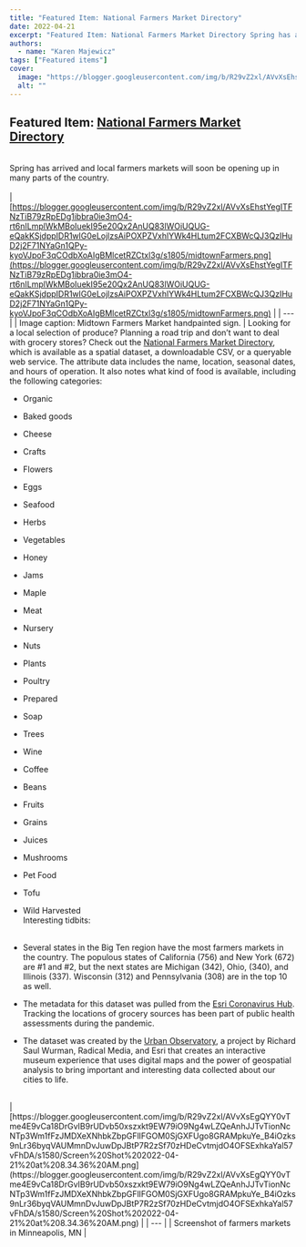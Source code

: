 ```yaml
---
title: "Featured Item: National Farmers Market Directory"
date: 2022-04-21
excerpt: "Featured Item: National Farmers Market Directory Spring has arrived and local farmers markets will soon be opening up in many parts of the country."
authors:
  - name: "Karen Majewicz"
tags: ["Featured items"]
cover:
  image: "https://blogger.googleusercontent.com/img/b/R29vZ2xl/AVvXsEhstYegITFNzTiB79zRpEDg1ibbra0ie3mO4-rt6nILmplWkMBoIuekI95e20Qx2AnUQ83lWOiUQUG-eQakKSjdppIDR1wlG0eLojlzsAiPOXPZVxhlYWk4HLtum2FCXBWcQJ3QzIHuD2j2F71NYaGn1QPy-kyoVJpoF3qCOdbXoAIgBMlcetRZCtxl3g/w640-h285/midtownFarmers.png"
  alt: ""
---
```



## Featured Item: [National Farmers Market Directory](https://geo.btaa.org/catalog/c1cc10e746ce4418af96179ce43c5f9e_0)

<br/>Spring has arrived and local farmers markets will soon be opening up in many parts of the country.<br/><br/>
| [https://blogger.googleusercontent.com/img/b/R29vZ2xl/AVvXsEhstYegITFNzTiB79zRpEDg1ibbra0ie3mO4-rt6nILmplWkMBoIuekI95e20Qx2AnUQ83lWOiUQUG-eQakKSjdppIDR1wlG0eLojlzsAiPOXPZVxhlYWk4HLtum2FCXBWcQJ3QzIHuD2j2F71NYaGn1QPy-kyoVJpoF3qCOdbXoAIgBMlcetRZCtxl3g/s1805/midtownFarmers.png](https://blogger.googleusercontent.com/img/b/R29vZ2xl/AVvXsEhstYegITFNzTiB79zRpEDg1ibbra0ie3mO4-rt6nILmplWkMBoIuekI95e20Qx2AnUQ83lWOiUQUG-eQakKSjdppIDR1wlG0eLojlzsAiPOXPZVxhlYWk4HLtum2FCXBWcQJ3QzIHuD2j2F71NYaGn1QPy-kyoVJpoF3qCOdbXoAIgBMlcetRZCtxl3g/s1805/midtownFarmers.png) |
| --- |
| Image caption: Midtown Farmers Market handpainted sign. |
Looking for a local selection of produce? Planning a road trip and don’t want to deal with grocery stores? Check out the [National Farmers Market Directory](https://geo.btaa.org/catalog/c1cc10e746ce4418af96179ce43c5f9e_0), which is available as a spatial dataset, a downloadable CSV, or a queryable web service. The attribute data includes the name, location, seasonal dates, and hours of operation. It also notes what kind of food is available, including the following categories:<br/>
- Organic
- Baked goods
- Cheese
- Crafts
- Flowers
- Eggs
- Seafood
- Herbs
- Vegetables
- Honey
- Jams
- Maple
- Meat
- Nursery
- Nuts
- Plants
- Poultry
- Prepared
- Soap
- Trees
- Wine
- Coffee
- Beans
- Fruits
- Grains
- Juices
- Mushrooms
- Pet Food
- Tofu
- Wild Harvested
<br/>Interesting tidbits:<br/><br/>
- Several states in the Big Ten region have the most farmers markets in the country. The populous states of California (756) and New York (672) are #1 and #2, but the next states are Michigan (342), Ohio, (340), and Illinois (337). Wisconsin (312) and Pennsylvania (308) are in the top 10 as well.

- The metadata for this dataset was pulled from the [Esri Coronavirus Hub](https://coronavirus-resources.esri.com). Tracking the locations of grocery sources has been part of public health assessments during the pandemic.

- The dataset was created by the [Urban Observatory](https://www.urbanobservatory.org/), a project by Richard Saul Wurman, Radical Media, and Esri that creates an interactive museum experience that uses digital maps and the power of geospatial analysis to bring important and interesting data collected about our cities to life.
<br/>
| [https://blogger.googleusercontent.com/img/b/R29vZ2xl/AVvXsEgQYY0vTme4E9vCa18DrGvIB9rUDvb50xszxkt9EW79iO9Ng4wLZQeAnhJJTvTionNcNTp3Wm1fFzJMDXeXNhbkZbpGFlIFGOM0SjGXFUgo8GRAMpkuYe_B4iOzks9nLr36byqVAUMmnDvJuwDpJBtP7R2zSf70zHDeCvtmjdO4OFSExhkaYal57vFhDA/s1580/Screen%20Shot%202022-04-21%20at%208.34.36%20AM.png](https://blogger.googleusercontent.com/img/b/R29vZ2xl/AVvXsEgQYY0vTme4E9vCa18DrGvIB9rUDvb50xszxkt9EW79iO9Ng4wLZQeAnhJJTvTionNcNTp3Wm1fFzJMDXeXNhbkZbpGFlIFGOM0SjGXFUgo8GRAMpkuYe_B4iOzks9nLr36byqVAUMmnDvJuwDpJBtP7R2zSf70zHDeCvtmjdO4OFSExhkaYal57vFhDA/s1580/Screen%20Shot%202022-04-21%20at%208.34.36%20AM.png) |
| --- |
| Screenshot of farmers markets in Minneapolis, MN |
<br/>
